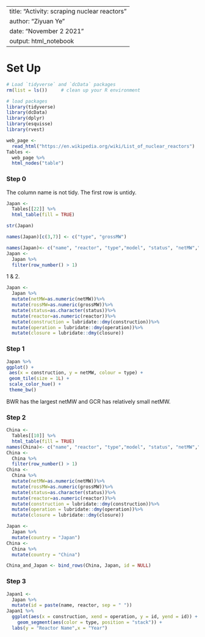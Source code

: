 
---
title: "Activity: scraping nuclear reactors"
author: "Ziyuan Ye"
date: "November 2 2021"
output: html_notebook
---


# Set Up

```r
# Load `tidyverse` and `dcData` packages
rm(list = ls())     # clean up your R environment

# load packages
library(tidyverse) 
library(dcData) 
library(dplyr)
library(esquisse)
library(rvest)

```

```r
web_page <-
  read_html("https://en.wikipedia.org/wiki/List_of_nuclear_reactors")
Tables <-
  web_page %>%
  html_nodes("table")
```


### Step 0
The column name is not tidy. The first row is untidy.
```r
Japan <-
  Tables[[22]] %>%
  html_table(fill = TRUE)
```

```r
str(Japan)
```

```r
names(Japan)[c(3,7)] <- c("type", "grossMW")
```


```r
names(Japan)<- c("name", "reactor", "type","model", "status", "netMW","grossMW", "construction", "operation", "closure")
Japan <-
  Japan %>%
  filter(row_number() > 1)
```


1 & 2.
```r
Japan <- 
  Japan %>%
  mutate(netMW=as.numeric(netMW))%>%
  mutate(rossMW=as.numeric(grossMW))%>%
  mutate(status=as.character(status))%>%
  mutate(reactor=as.numeric(reactor))%>%
  mutate(construction = lubridate::dmy(construction))%>%
  mutate(operation = lubridate::dmy(operation))%>%
  mutate(closure = lubridate::dmy(closure))
```

### Step 1
```r
Japan %>%
ggplot() +
 aes(x = construction, y = netMW, colour = type) +
 geom_tile(size = 1L) +
 scale_color_hue() +
 theme_bw()
```
BWR has the largest netMW and GCR has relatively small netMW.


### Step 2
```r
China <-
  Tables[[10]] %>%
  html_table(fill = TRUE)
names(China)<- c("name", "reactor", "type","model", "status", "netMW","grossMW", "construction", "operation", "closure")
China <-
  China %>%
  filter(row_number() > 1)
China <- 
  China %>%
  mutate(netMW=as.numeric(netMW))%>%
  mutate(rossMW=as.numeric(grossMW))%>%
  mutate(status=as.character(status))%>%
  mutate(reactor=as.numeric(reactor))%>%
  mutate(construction = lubridate::dmy(construction))%>%
  mutate(operation = lubridate::dmy(operation))%>%
  mutate(closure = lubridate::dmy(closure))
```
  
```r
Japan <-
  Japan %>%
  mutate(country = "Japan")
China <-
  China %>%
  mutate(country = "China")
```


```r
China_and_Japan <- bind_rows(China, Japan, id = NULL) 
```

### Step 3
```r
Japan1 <-
  Japan %>%
  mutate(id = paste(name, reactor, sep = " "))
Japan1 %>%
  ggplot(aes(x = construction, xend = operation, y = id, yend = id)) +
    geom_segment(aes(color = type, position = "stack")) +
  labs(y = "Reactor Name",x = "Year")
```

